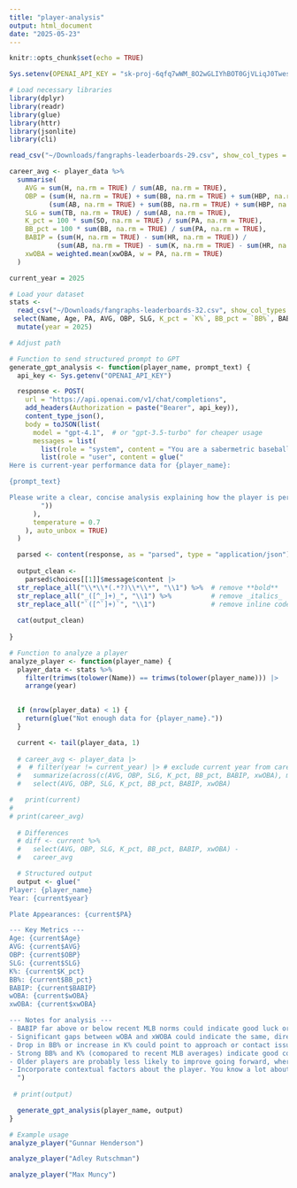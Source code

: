 ```yaml
---
title: "player-analysis"
output: html_document
date: "2025-05-23"
---
```


```r
knitr::opts_chunk$set(echo = TRUE)

Sys.setenv(OPENAI_API_KEY = "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")

# Load necessary libraries
library(dplyr)
library(readr)
library(glue)
library(httr)
library(jsonlite)
library(cli)
```
```r

read_csv("~/Downloads/fangraphs-leaderboards-29.csv", show_col_types = FALSE) |>

career_avg <- player_data %>%
  summarise(
    AVG = sum(H, na.rm = TRUE) / sum(AB, na.rm = TRUE),
    OBP = (sum(H, na.rm = TRUE) + sum(BB, na.rm = TRUE) + sum(HBP, na.rm = TRUE)) /
          (sum(AB, na.rm = TRUE) + sum(BB, na.rm = TRUE) + sum(HBP, na.rm = TRUE) + sum(SF, na.rm = TRUE)),
    SLG = sum(TB, na.rm = TRUE) / sum(AB, na.rm = TRUE),
    K_pct = 100 * sum(SO, na.rm = TRUE) / sum(PA, na.rm = TRUE),
    BB_pct = 100 * sum(BB, na.rm = TRUE) / sum(PA, na.rm = TRUE),
    BABIP = (sum(H, na.rm = TRUE) - sum(HR, na.rm = TRUE)) /
            (sum(AB, na.rm = TRUE) - sum(K, na.rm = TRUE) - sum(HR, na.rm = TRUE) + sum(SF, na.rm = TRUE)),
    xwOBA = weighted.mean(xwOBA, w = PA, na.rm = TRUE)
  )


```




```r

current_year = 2025

# Load your dataset
stats <- 
  read_csv("~/Downloads/fangraphs-leaderboards-32.csv", show_col_types = FALSE) |>
 select(Name, Age, PA, AVG, OBP, SLG, K_pct = `K%`, BB_pct = `BB%`, BABIP, wOBA, xwOBA) |>
  mutate(year = 2025)

# Adjust path

# Function to send structured prompt to GPT
generate_gpt_analysis <- function(player_name, prompt_text) {
  api_key <- Sys.getenv("OPENAI_API_KEY")

  response <- POST(
    url = "https://api.openai.com/v1/chat/completions",
    add_headers(Authorization = paste("Bearer", api_key)),
    content_type_json(),
    body = toJSON(list(
      model = "gpt-4.1",  # or "gpt-3.5-turbo" for cheaper usage
      messages = list(
        list(role = "system", content = "You are a sabermetric baseball analyst tasked with understanding both current in-season performance and getting a sense of future performance for the rest of the season."),
        list(role = "user", content = glue("
Here is current-year performance data for {player_name}:

{prompt_text}

Please write a clear, concise analysis explaining how the player is performing this year, what trends stand out, and whether any aspects of the performance appear to be skill- or luck-driven. Start your response with the conclusion/summary takeaways, then underneath, list your evidence for that summary and those conclusions. Incorporate a prediction: will the player improve, decline, or stay the same for the rest of the season? Explain your reasoning.
        "))
      ),
      temperature = 0.7
    ), auto_unbox = TRUE)
  )

  parsed <- content(response, as = "parsed", type = "application/json")
  
  output_clean <-
    parsed$choices[[1]]$message$content |>
  str_replace_all("\\*\\*(.*?)\\*\\*", "\\1") %>%  # remove **bold**
  str_replace_all("_([^_]+)_", "\\1") %>%          # remove _italics_
  str_replace_all("`([^`]+)`", "\\1")              # remove inline code
  
  cat(output_clean)
  
}

# Function to analyze a player
analyze_player <- function(player_name) {
  player_data <- stats %>%
    filter(trimws(tolower(Name)) == trimws(tolower(player_name))) |>
    arrange(year)
 

  if (nrow(player_data) < 1) {
    return(glue("Not enough data for {player_name}."))
  }

  current <- tail(player_data, 1)
  
  # career_avg <- player_data |>
  #  # filter(year != current_year) |> # exclude current year from career avg calc
  #   summarize(across(c(AVG, OBP, SLG, K_pct, BB_pct, BABIP, xwOBA), mean, na.rm = TRUE)) |>
  #   select(AVG, OBP, SLG, K_pct, BB_pct, BABIP, xwOBA)

#   print(current)
#   
# print(career_avg)
  
  # Differences
  # diff <- current %>%
  #   select(AVG, OBP, SLG, K_pct, BB_pct, BABIP, xwOBA) -
  #   career_avg

  # Structured output
  output <- glue("
Player: {player_name}
Year: {current$year}

Plate Appearances: {current$PA}

--- Key Metrics ---
Age: {current$Age}
AVG: {current$AVG} 
OBP: {current$OBP} 
SLG: {current$SLG} 
K%: {current$K_pct}
BB%: {current$BB_pct}
BABIP: {current$BABIP} 
wOBA: {current$wOBA}
xwOBA: {current$xwOBA} 

--- Notes for analysis ---
- BABIP far above or below recent MLB norms could indicate good luck or poor luck, respectively. 
- Significant gaps between wOBA and xWOBA could indicate the same, directionally.
- Drop in BB% or increase in K% could point to approach or contact issues.
- Strong BB% and K% (comopared to recent MLB averages) indicate good control of the strike zone, irrespective of quality of contact or results. Conversely, poor rates indicate a decline in skill.
- Older players are probably less likely to improve going forward, whereas younger players typically get more grace in this regard.
- Incorporate contextual factors about the player. You know a lot about the guys I'm asking analysis for. You don't need to restrict yourself to this data. For example if you know about recent injury history for a guy, you're allowed to incorporate that in your reasoning and analysis.
  ")
  
 # print(output)

  generate_gpt_analysis(player_name, output)
}
```

```r
# Example usage
analyze_player("Gunnar Henderson")

analyze_player("Adley Rutschman")

analyze_player("Max Muncy")
```

